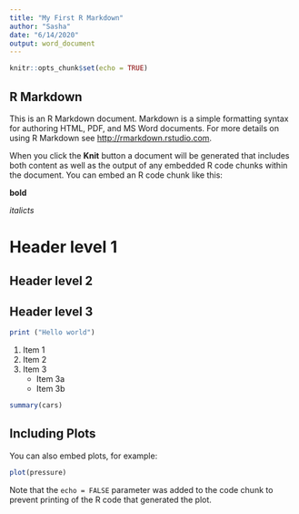 ---
title: "My First R Markdown"
author: "Sasha"
date: "6/14/2020"
output: word_document
---

```{r setup, include=FALSE}
knitr::opts_chunk$set(echo = TRUE)
```

## R Markdown

This is an R Markdown document. Markdown is a simple formatting syntax for authoring HTML, PDF, and MS Word documents. For more details on using R Markdown see <http://rmarkdown.rstudio.com>.

When you click the **Knit** button a document will be generated that includes both content as well as the output of any embedded R code chunks within the document. You can embed an R code chunk like this:

**bold**

*italicts*

# Header level 1
## Header level 2
## Header level 3

```{r}
print ("Hello world")
```
1. Item 1
2. Item 2
3. Item 3
   + Item 3a
   + Item 3b
   

```{r cars}
summary(cars)
```

## Including Plots

You can also embed plots, for example:

```{r pressure, echo=FALSE}
plot(pressure)
```

Note that the `echo = FALSE` parameter was added to the code chunk to prevent printing of the R code that generated the plot.
